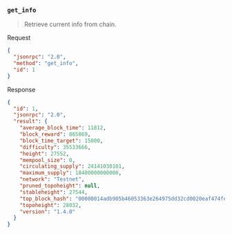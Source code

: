 ### `get_info`

> Retrieve current info from chain.

Request

```json
{
  "jsonrpc": "2.0",
  "method": "get_info",
  "id": 1
}
```

Response

```json
{
  "id": 1,
  "jsonrpc": "2.0",
  "result": {
    "average_block_time": 11812,
    "block_reward": 865869,
    "block_time_target": 15000,
    "difficulty": 35533666,
    "height": 27552,
    "mempool_size": 0,
    "circulating_supply": 24141030101,
    "maximum_supply": 18400000000000,
    "network": "Testnet",
    "pruned_topoheight": null,
    "stableheight": 27544,
    "top_block_hash": "00000014adb905b46053363e264975dd32cd0020eaf474fe08c5f492110aa95c",
    "topoheight": 28032,
    "version": "1.4.0"
  }
}
```